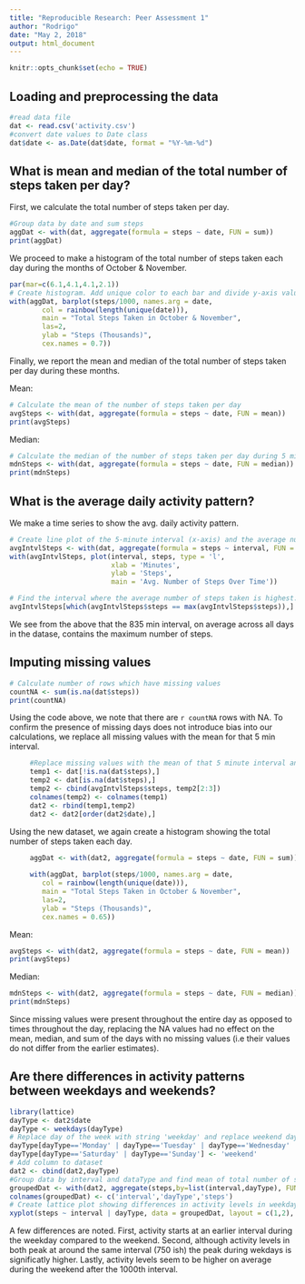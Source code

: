 ```yaml
---
title: "Reproducible Research: Peer Assessment 1"
author: "Rodrigo"
date: "May 2, 2018"
output: html_document
---
```


```r
knitr::opts_chunk$set(echo = TRUE)
```

## Loading and preprocessing the data

```r
#read data file
dat <- read.csv('activity.csv')
#convert date values to Date class
dat$date <- as.Date(dat$date, format = "%Y-%m-%d")
```

## What is mean and median of the total number of steps taken per day?

First, we calculate the total number of steps taken per day.
```r
#Group data by date and sum steps 
aggDat <- with(dat, aggregate(formula = steps ~ date, FUN = sum))
print(aggDat)
```

We proceed to make a histogram of the total number of steps taken each day during the months of October & November.

```r
par(mar=c(6.1,4.1,4.1,2.1))
# Create histogram. Add unique color to each bar and divide y-axis values by 1000 to scale nicely
with(aggDat, barplot(steps/1000, names.arg = date, 
		col = rainbow(length(unique(date))), 
		main = "Total Steps Taken in October & November",
		las=2, 
		ylab = "Steps (Thousands)",
		cex.names = 0.7))
```

Finally, we report the mean and median of the total number of steps taken per day during these months.

Mean:
```r
# Calculate the mean of the number of steps taken per day
avgSteps <- with(dat, aggregate(formula = steps ~ date, FUN = mean))
print(avgSteps)
```

Median:
```r
# Calculate the median of the number of steps taken per day during 5 min intervals
mdnSteps <- with(dat, aggregate(formula = steps ~ date, FUN = median))
print(mdnSteps)
```

## What is the average daily activity pattern?

We make a time series to show the avg. daily activity pattern.

```r
# Create line plot of the 5-minute interval (x-axis) and the average number of steps taken, averaged across all days (y-axis)
avgIntvlSteps <- with(dat, aggregate(formula = steps ~ interval, FUN = mean))
with(avgIntvlSteps, plot(interval, steps, type = 'l',
                         xlab = 'Minutes', 
                         ylab = 'Steps', 
                         main = 'Avg. Number of Steps Over Time'))
```

```r
# Find the interval where the average number of steps taken is highest.
avgIntvlSteps[which(avgIntvlSteps$steps == max(avgIntvlSteps$steps)),]
```

We see from the above that the 835 min interval, on average across all days in the datase, contains the maximum number of steps.

## Imputing missing values

```r
# Calculate number of rows which have missing values
countNA <- sum(is.na(dat$steps))
print(countNA)
```

Using the code above, we note that there are `r countNA` rows with NA. To confirm the presence of missing days does not introduce bias into our calculations, we replace all missing values with the mean for that 5 min interval.

```r
     #Replace missing values with the mean of that 5 minute interval and create new dataset with this information
     temp1 <- dat[!is.na(dat$steps),]
     temp2 <- dat[is.na(dat$steps),]
     temp2 <- cbind(avgIntvlSteps$steps, temp2[2:3])
     colnames(temp2) <- colnames(temp1)
     dat2 <- rbind(temp1,temp2)
     dat2 <- dat2[order(dat2$date),]
``` 

Using the new dataset, we again create a histogram showing the total number of steps taken each day.

```r
     aggDat <- with(dat2, aggregate(formula = steps ~ date, FUN = sum))
     
     with(aggDat, barplot(steps/1000, names.arg = date, 
		col = rainbow(length(unique(date))), 
		main = "Total Steps Taken in October & November",
		las=2, 
		ylab = "Steps (Thousands)",
		cex.names = 0.65))
```

Mean:
```r
avgSteps <- with(dat2, aggregate(formula = steps ~ date, FUN = mean))
print(avgSteps)
```

Median:
```r
mdnSteps <- with(dat2, aggregate(formula = steps ~ date, FUN = median))
print(mdnSteps)
```

Since missing values were present throughout the entire day as opposed to times throughout the day, replacing the NA values had no effect on the mean, median, and sum of the days with no missing values (i.e their values do not differ from the earlier estimates).

## Are there differences in activity patterns between weekdays and weekends?

```r
library(lattice)
dayType <- dat2$date
dayType <- weekdays(dayType)
# Replace day of the week with string 'weekday' and replace weekend days with string 'weekend'.
dayType[dayType=='Monday' | dayType=='Tuesday' | dayType=='Wednesday' | dayType=='Thursday' | dayType=='Friday'] <- 'weekday'
dayType[dayType=='Saturday' | dayType=='Sunday'] <- 'weekend'
# Add column to dataset
dat2 <- cbind(dat2,dayType)
#Group data by interval and dataType and find mean of total number of steps.
groupedDat <- with(dat2, aggregate(steps,by=list(interval,dayType), FUN = mean))
colnames(groupedDat) <- c('interval','dayType','steps')
# Create lattice plot showing differences in activity levels in weekday and weekend.
xyplot(steps ~ interval | dayType, data = groupedDat, layout = c(1,2), type = 'l')
```

A few differences are noted. First, activity starts at an earlier interval during the weekday compared to the weekend. Second, although activity levels in both peak at around the same interval (750 ish) the peak during wekdays is significatly higher. Lastly, activity levels seem to be higher on average during the weekend after the 1000th interval.